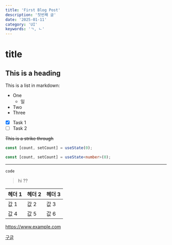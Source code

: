 ```yaml
---
title: 'First Blog Post'
description: '첫번째 글'
date: '2025-01-11'
category: 'UI'
keywords: 'ㄱ, ㄴ'
---
```


# title

## This is a heading

This is a list in markdown:

- One
  - 일
- Two
- Three

- [x] Task 1
- [ ] Task 2

~~This is a strike through~~

```js
const [count, setCount] = useState(0);
```

```ts
const [count, setCount] = useState<number>(0);
```

---

`code`

> hi
> ??

| 헤더 1 | 헤더 2 | 헤더 3 |
| ------ | ------ | ------ |
| 값 1   | 값 2   | 값 3   |
| 값 4   | 값 5   | 값 6   |

https://www.example.com

[구글](https://www.google.com)
